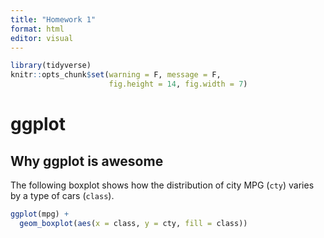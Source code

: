 ```yaml
---
title: "Homework 1"
format: html
editor: visual
---
```


```r
library(tidyverse)
knitr::opts_chunk$set(warning = F, message = F,
                      fig.height = 14, fig.width = 7)
```

# ggplot

## Why ggplot is awesome

The following boxplot shows how the distribution of city MPG (`cty`) varies by a type of cars (`class`).

```r
ggplot(mpg) +
  geom_boxplot(aes(x = class, y = cty, fill = class))
```



